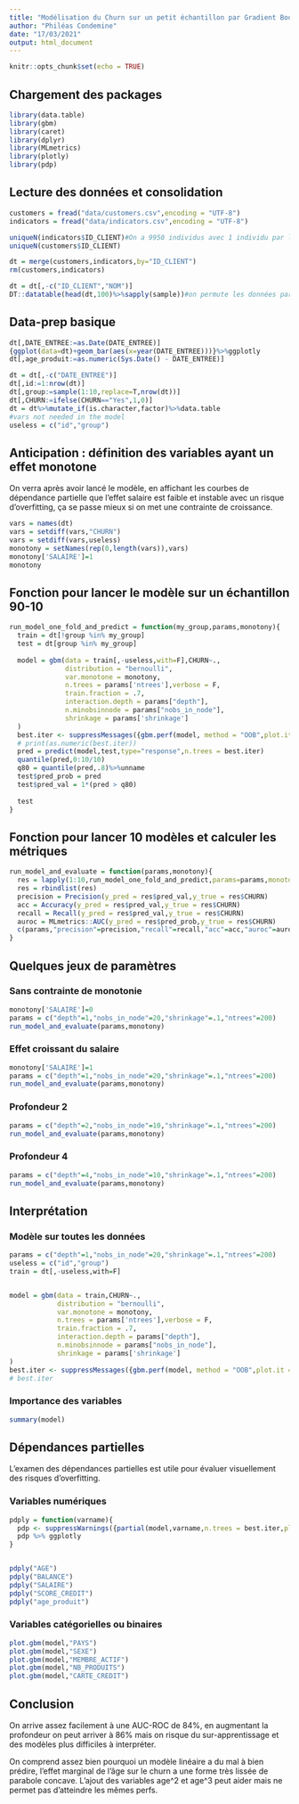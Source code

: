 ```yaml
---
title: "Modélisation du Churn sur un petit échantillon par Gradient Boosting"
author: "Philéas Condemine"
date: "17/03/2021"
output: html_document
---
```


```r
knitr::opts_chunk$set(echo = TRUE)
```


## Chargement des packages

```r
library(data.table)
library(gbm)
library(caret)
library(dplyr)
library(MLmetrics)
library(plotly)
library(pdp)
```


## Lecture des données et consolidation

```r
customers = fread("data/customers.csv",encoding = "UTF-8")
indicators = fread("data/indicators.csv",encoding = "UTF-8")

uniqueN(indicators$ID_CLIENT)#On a 9950 individus avec 1 individu par ligne.
uniqueN(customers$ID_CLIENT)

dt = merge(customers,indicators,by="ID_CLIENT")
rm(customers,indicators)

dt = dt[,-c("ID_CLIENT","NOM")]
DT::datatable(head(dt,100)%>%sapply(sample))#on permute les données par colonne parce que la diffusion n'est pas autorisée. Ainsi on peut se faire une idée du contenu des colonnes sans révéler les données sous-jacentes.
```


## Data-prep basique

```r
dt[,DATE_ENTREE:=as.Date(DATE_ENTREE)]
{ggplot(data=dt)+geom_bar(aes(x=year(DATE_ENTREE)))}%>%ggplotly
dt[,age_produit:=as.numeric(Sys.Date() - DATE_ENTREE)]

dt = dt[,-c("DATE_ENTREE")]
dt[,id:=1:nrow(dt)]
dt[,group:=sample(1:10,replace=T,nrow(dt))]
dt[,CHURN:=ifelse(CHURN=="Yes",1,0)]
dt = dt%>%mutate_if(is.character,factor)%>%data.table
#vars not needed in the model
useless = c("id","group")

```

## Anticipation : définition des variables ayant un effet monotone

On verra après avoir lancé le modèle, en affichant les courbes de dépendance partielle que l'effet salaire est faible et instable avec un risque d'overfitting, ça se passe mieux si on met une contrainte de croissance.

```r
vars = names(dt)
vars = setdiff(vars,"CHURN")
vars = setdiff(vars,useless)
monotony = setNames(rep(0,length(vars)),vars)
monotony['SALAIRE']=1
monotony
```



## Fonction pour lancer le modèle sur un échantillon 90-10

```r
run_model_one_fold_and_predict = function(my_group,params,monotony){
  train = dt[!group %in% my_group]
  test = dt[group %in% my_group]
  
  model = gbm(data = train[,-useless,with=F],CHURN~.,
              distribution = "bernoulli",
              var.monotone = monotony,
              n.trees = params['ntrees'],verbose = F,
              train.fraction = .7,
              interaction.depth = params["depth"],
              n.minobsinnode = params["nobs_in_node"],
              shrinkage = params['shrinkage']
  )
  best.iter <- suppressMessages({gbm.perf(model, method = "OOB",plot.it = F,oobag.curve = F,overlay = F)})
  # print(as.numeric(best.iter))
  pred = predict(model,test,type="response",n.trees = best.iter)
  quantile(pred,0:10/10)
  q80 = quantile(pred,.8)%>%unname
  test$pred_prob = pred
  test$pred_val = 1*(pred > q80)
  
  test
}
```

## Fonction pour lancer 10 modèles et calculer les métriques

```r
run_model_and_evaluate = function(params,monotony){
  res = lapply(1:10,run_model_one_fold_and_predict,params=params,monotony=monotony)
  res = rbindlist(res)
  precision = Precision(y_pred = res$pred_val,y_true = res$CHURN)
  acc = Accuracy(y_pred = res$pred_val,y_true = res$CHURN)
  recall = Recall(y_pred = res$pred_val,y_true = res$CHURN)
  auroc = MLmetrics::AUC(y_pred = res$pred_prob,y_true = res$CHURN)
  c(params,"precision"=precision,"recall"=recall,"acc"=acc,"auroc"=auroc)
}
```


## Quelques jeux de paramètres

### Sans contrainte de monotonie

```r
monotony['SALAIRE']=0
params = c("depth"=1,"nobs_in_node"=20,"shrinkage"=.1,"ntrees"=200)
run_model_and_evaluate(params,monotony)
```

### Effet croissant du salaire

```r
monotony['SALAIRE']=1
params = c("depth"=1,"nobs_in_node"=20,"shrinkage"=.1,"ntrees"=200)
run_model_and_evaluate(params,monotony)
```

### Profondeur 2

```r
params = c("depth"=2,"nobs_in_node"=10,"shrinkage"=.1,"ntrees"=200)
run_model_and_evaluate(params,monotony)
```


### Profondeur 4

```r
params = c("depth"=4,"nobs_in_node"=10,"shrinkage"=.1,"ntrees"=200)
run_model_and_evaluate(params,monotony)
```


## Interprétation

### Modèle sur toutes les données

```r
params = c("depth"=1,"nobs_in_node"=20,"shrinkage"=.1,"ntrees"=200)
useless = c("id","group")
train = dt[,-useless,with=F]


model = gbm(data = train,CHURN~.,
            distribution = "bernoulli",
            var.monotone = monotony,
            n.trees = params['ntrees'],verbose = F,
            train.fraction = .7,
            interaction.depth = params["depth"],
            n.minobsinnode = params["nobs_in_node"],
            shrinkage = params['shrinkage']
)
best.iter <- suppressMessages({gbm.perf(model, method = "OOB",plot.it = F,oobag.curve = F,overlay = F)})
# best.iter
```


### Importance des variables

```r
summary(model)
```


## Dépendances partielles

L'examen des dépendances partielles est utile pour évaluer visuellement des risques d'overfitting.

### Variables numériques


```r
pdply = function(varname){
  pdp <- suppressWarnings({partial(model,varname,n.trees = best.iter,plot = T,plot.engine = "ggplot2")})
  pdp %>% ggplotly
}


pdply("AGE")
pdply("BALANCE")
pdply("SALAIRE")
pdply("SCORE_CREDIT")
pdply("age_produit")
```


### Variables catégorielles ou binaires

```r
plot.gbm(model,"PAYS")
plot.gbm(model,"SEXE")
plot.gbm(model,"MEMBRE_ACTIF")
plot.gbm(model,"NB_PRODUITS")
plot.gbm(model,"CARTE_CREDIT")
```


## Conclusion

On arrive assez facilement à une AUC-ROC de 84%, en augmentant la profondeur on peut arriver à 86% mais on risque du sur-apprentissage et des modèles plus difficiles à interpréter.

On comprend assez bien pourquoi un modèle linéaire a du mal à bien prédire, l'effet marginal de l'âge sur le churn a une forme très lissée de parabole concave. L'ajout des variables age^2 et age^3 peut aider mais ne permet pas d'atteindre les mêmes perfs.
